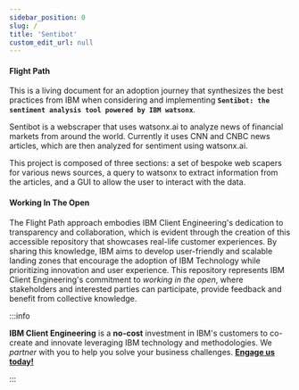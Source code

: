 ```yaml
---
sidebar_position: 0
slug: /
title: 'Sentibot'
custom_edit_url: null
---
```



#### Flight Path
This is a living document for an adoption journey that synthesizes the best practices from IBM when considering and implementing **`Sentibot: the sentiment analysis tool powered by IBM watsonx`**.

Sentibot is a webscraper that uses watsonx.ai to analyze news of financial markets from around the world. Currently it uses CNN and CNBC news articles, which are then analyzed for sentiment using watsonx.ai.

This project is composed of three sections: a set of bespoke web scapers for various news sources, a 
query to watsonx to extract information from the articles, and a GUI to allow the user to interact with the data.


#### Working In The Open

The Flight Path approach embodies IBM Client Engineering's dedication to transparency and collaboration, which is evident through the creation of this accessible repository that showcases real-life customer experiences. By sharing this knowledge, IBM aims to develop user-friendly and scalable landing zones that encourage the adoption of IBM Technology while prioritizing innovation and user experience. This repository represents IBM Client Engineering's commitment to _working in the open_, where stakeholders and interested parties can participate, provide feedback and benefit from collective knowledge.

:::info

**IBM Client Engineering** is a **no-cost** investment in IBM's customers to co-create and innovate leveraging IBM technology and methodologies. We _partner_ with you to help you solve your business challenges. **[Engage us today!](https://www.ibm.com/client-engineering)**

:::